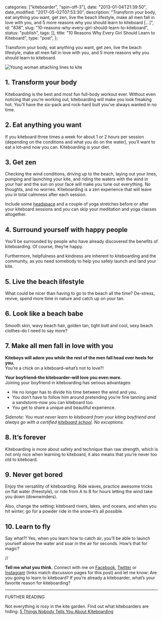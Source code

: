 
  categories: ["kiteboarder", "spin-off-3"],
  date: "2013-01-04T21:39:50",
  date_modified: "2017-05-02T07:53:30",
  description:
    "Transform your body, eat anything you want, get zen, live the beach lifestyle, make all men fall in love with you, and 5 more reasons why you should learn to kiteboard […]",
  id: "838",
  slug: "10-reasons-why-every-girl-should-learn-to-kiteboard",
  status: "publish",
  tags: [],
  title: "10 Reasons Why Every Girl Should Learn to Kiteboard",
  type: "post",
};


Transform your body, eat anything you want, get zen, live the beach lifestyle, make all men fall in love with you, and 5 more reasons why you should learn to kiteboard.

![Young woman attaching lines to kite](/pages/tsop/posts/10-reasons-why-every-girl-should-learn-to-kiteboard/kiteboard-attaching-lines.jpg)

## 1. Transform your body

Kiteboarding is the best and most fun full-body workout ever. Without even noticing that you’re working out, kiteboarding will make you look freaking hot. You’ll have the six-pack and rock-hard butt you’ve always wanted in no time.

## 2. Eat anything you want

If you kiteboard three times a week for about 1 or 2 hours per session (depending on the conditions and what you do on the water), you’ll want to eat a lot–and now you can. Kiteboarding _is_ your diet.

## 3. Get zen

Checking the wind conditions, driving up to the beach, laying out your lines, pumping and launching your kite, and riding the waters with the wind in your hair and the sun on your face will make you tune out everything. No thoughts, and no worries. Kiteboarding is a zen experience that will leave you in total calmness after each session.

Include some [headspace](https://www.headspace.com/) and a couple of yoga stretches before or after your kiteboard sessions and you can skip your meditation and yoga classes altogether.

## 4. Surround yourself with happy people

You’ll be surrounded by people who have already discovered the benefits of kiteboarding. Of course, they’re happy.

Furthermore, helpfulness and kindness are inherent to kiteboarding and the community, as you need somebody to help you safely launch and land your kite.

## 5. Live the beach lifestyle

What could be nicer than having to go to the beach all the time? De-stress, revive, spend more time in nature and catch up on your tan.

## 6. Look like a beach babe

Smooth skin, wavy beach hair, golden tan, tight butt and cool, sexy beach clothes–do I need to say more?

## 7. Make all men fall in love with you

**Kiteboys will adore you while the rest of the men fall head over heels for you.**\
You’re a chick on a kiteboard–what’s not to love?!

**Your boyfriend–the kiteboarder–will love you even more.**\
Joining your boyfriend in kiteboarding has serious advantages:

- He no longer has to divide his time between the wind and you.
- You don’t have to follow him around pretending you’re fine tanning amid a sandstorm–now you can kiteboard too.
- You get to share a unique and beautiful experience.

_Sidenote: You must never learn to kiteboard from your kiting boyfriend and always go with a certified [kiteboard school](/tsop/posts/find-best-kiteboard-school). No exceptions._

## 8. It’s forever

Kiteboarding is more about safety and technique than raw strength, which is not only nice when learning to kiteboard, it also means that you’re never too old to kiteboard.

## 9. Never get bored

Enjoy the versatility of kiteboarding. Ride waves, practice awesome tricks on flat water (freestyle), or ride from A to B for hours letting the wind take you down (downwinders).

Also, change the setting: kiteboard rivers, lakes, and oceans, and when you hit winter, go for a powder ride in the snow–it’s all possible.

## 10. Learn to fly

Say what?! Yes, when you learn how to catch air, you’ll be able to launch yourself above the water and soar in the air for seconds. How’s that for magic?

//

**Tell me what you think.** Connect with me on [Facebook](https://www.facebook.com/thespinoffproject/photos/a.496290203736203.116470.443190319046192/814826485215905/), [Twitter](https://twitter.com/mirhamasala/status/512563805159948288) or [Instagram](http://instagram.com/p/uDtXPLEyBm/) (links match discussion pages for this post) and let me know: Are you going to learn to kiteboard? If you’re already a kiteboarder, what’s your favorite reason for kiteboarding?

---

FURTHER READING

Not everything is rosy in the kite garden. Find out what kiteboarders are hiding: [5 Things Nobody Tells You About Kiteboarding](/tsop/posts/5-things-nobody-tells-you-about-kiteboarding/)
